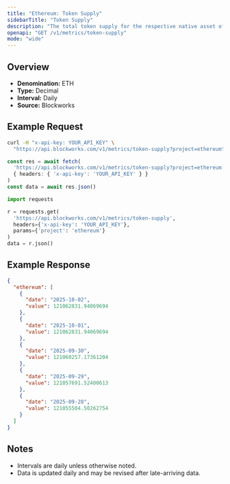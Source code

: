 ```yaml
---
title: "Ethereum: Token Supply"
sidebarTitle: "Token Supply"
description: "The total token supply for the respective native asset of that chain. Inclusive of all locked tokens."
openapi: "GET /v1/metrics/token-supply"
mode: "wide"
---
```


## Overview

- **Denomination:** ETH
- **Type:** Decimal
- **Interval:** Daily
- **Source:** Blockworks

## Example Request

<CodeGroup>

```bash cURL
curl -H "x-api-key: YOUR_API_KEY" \
  "https://api.blockworks.com/v1/metrics/token-supply?project=ethereum"
```

```typescript TypeScript
const res = await fetch(
  'https://api.blockworks.com/v1/metrics/token-supply?project=ethereum',
  { headers: { 'x-api-key': 'YOUR_API_KEY' } }
)
const data = await res.json()
```

```python Python
import requests

r = requests.get(
  'https://api.blockworks.com/v1/metrics/token-supply',
  headers={'x-api-key': 'YOUR_API_KEY'},
  params={'project': 'ethereum'}
)
data = r.json()
```

</CodeGroup>

## Example Response

```json
{
  "ethereum": [
    {
      "date": "2025-10-02",
      "value": 121062831.94069694
    },
    {
      "date": "2025-10-01",
      "value": 121062831.94069694
    },
    {
      "date": "2025-09-30",
      "value": 121060257.17361204
    },
    {
      "date": "2025-09-29",
      "value": 121057691.52400613
    },
    {
      "date": "2025-09-28",
      "value": 121055504.50262754
    }
  ]
}
```

## Notes
- Intervals are daily unless otherwise noted.
- Data is updated daily and may be revised after late-arriving data.